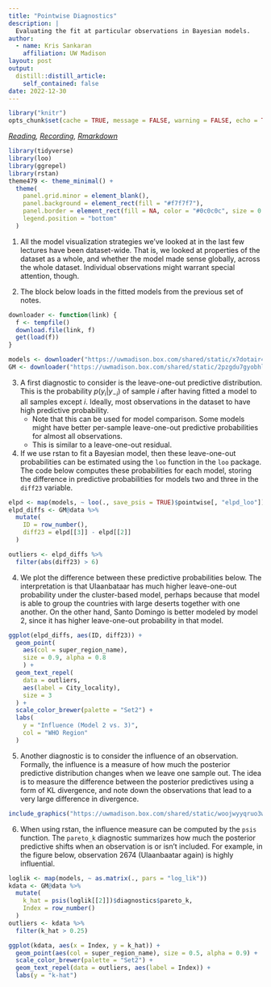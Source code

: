 ```yaml
---
title: "Pointwise Diagnostics"
description: | 
  Evaluating the fit at particular observations in Bayesian models.
author:
  - name: Kris Sankaran
    affiliation: UW Madison
layout: post
output:
  distill::distill_article:
    self_contained: false
date: 2022-12-30
---
```


```r
library("knitr")
opts_chunk$set(cache = TRUE, message = FALSE, warning = FALSE, echo = TRUE)
```

_[Reading](https://arxiv.org/abs/1709.01449), [Recording](https://mediaspace.wisc.edu/media/Week%2012%20%5B5%5D%20Pointwise%20Diagnostics/1_hpoqug2d), [Rmarkdown](https://github.com/krisrs1128/stat479/blob/master/_posts/2021-04-05-week12-5/week12-5.Rmd)_

```r
library(tidyverse)
library(loo)
library(ggrepel)
library(rstan)
theme479 <- theme_minimal() + 
  theme(
    panel.grid.minor = element_blank(),
    panel.background = element_rect(fill = "#f7f7f7"),
    panel.border = element_rect(fill = NA, color = "#0c0c0c", size = 0.6),
    legend.position = "bottom"
  )
```

1. All the model visualization strategies we’ve looked at in the last few
lectures have been dataset-wide. That is, we looked at properties of the
dataset as a whole, and whether the model made sense globally, across the whole
dataset. Individual observations might warrant special attention, though.

2. The block below loads in the fitted models from the previous set of notes.
		
```r
downloader <- function(link) {
  f <- tempfile()
  download.file(link, f)
  get(load(f))
}

models <- downloader("https://uwmadison.box.com/shared/static/x7dotair443mhx34yzie3m3lrsvhk19a.rda")
GM <- downloader("https://uwmadison.box.com/shared/static/2pzgdu7gyobhl5tezo63tns7by1aiy6d.rda")
```

3. A first diagnostic to consider is the leave-one-out predictive distribution.
This is the probability $p\left(y_{i} \vert y_{-i}\right)$ of sample $i$ after
having fitted a model to all samples except $i$. Ideally, most observations in
the dataset to have high predictive probability.
    * Note that this can be used for model comparison. Some models might have
    better per-sample leave-one-out predictive probabilities for almost all
    observations.
	* This is similar to a leave-one-out residual.
		
4. If we use rstan to fit a Bayesian model, then these leave-one-out
probabilities can be estimated using the `loo` function in the `loo` package.
The code below computes these probabilities for each model, storing the
difference in predictive probabilities for models two and three in the `diff23`
variable.

```r
elpd <- map(models, ~ loo(., save_psis = TRUE)$pointwise[, "elpd_loo"])
elpd_diffs <- GM@data %>%
  mutate(
    ID = row_number(),
    diff23 = elpd[[3]] - elpd[[2]]
  )

outliers <- elpd_diffs %>%
  filter(abs(diff23) > 6)
```

4. We plot the difference between these predictive probabilities below. The
interpretation is that Ulaanbataar has much higher leave-one-out probability
under the cluster-based model, perhaps because that model is able to group the
countries with large deserts together with one another. On the other hand, Santo
Domingo is better modeled by model 2, since it has higher leave-one-out
probability in that model.

```r
ggplot(elpd_diffs, aes(ID, diff23)) +
  geom_point(
    aes(col = super_region_name),
    size = 0.9, alpha = 0.8
    ) +
  geom_text_repel(
    data = outliers,
    aes(label = City_locality),
    size = 3 
  ) +
  scale_color_brewer(palette = "Set2") +
  labs(
    y = "Influence (Model 2 vs. 3)",
    col = "WHO Region"
  )
```

5. Another diagnostic is to consider the influence of an observation. Formally,
the influence is a measure of how much the posterior predictive distribution
changes when we leave one sample out. The idea is to measure the difference
between the posterior predictives using a form of KL divergence, and note down
the observations that lead to a very large difference in divergence.

```r
include_graphics("https://uwmadison.box.com/shared/static/woojwyyqruo3wrkrhe5y28bz53rwjwng.png")
```

6. When using rstan, the influence measure can be computed by the `psis`
function. The `pareto_k` diagnostic summarizes how much the posterior predictive
shifts when an observation is or isn't included. For example, in the figure
below, observation 2674 (Ulaanbaatar again) is highly influential.

```r
loglik <- map(models, ~ as.matrix(., pars = "log_lik"))
kdata <- GM@data %>%
  mutate(
    k_hat = psis(loglik[[2]])$diagnostics$pareto_k,
    Index = row_number()
  )
outliers <- kdata %>%
  filter(k_hat > 0.25)

ggplot(kdata, aes(x = Index, y = k_hat)) + 
  geom_point(aes(col = super_region_name), size = 0.5, alpha = 0.9) + 
  scale_color_brewer(palette = "Set2") +
  geom_text_repel(data = outliers, aes(label = Index)) +
  labs(y = "k-hat")
```

